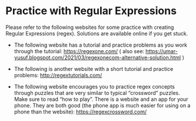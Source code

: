 # Practice with Regular Expressions

Please refer to the following websites for some practice with creating Regular
Expressions (regex). 
Solutions are available online if you get stuck.

- The following website has a tutorial and practice problems as you
  work through the tutorial: <https://regexone.com/>   ( also see:
  <https://umar-yusuf.blogspot.com/2021/03/regexonecom-alternative-solution.html> )

- The following is another website with a short tutorial and practice problems:
  <http://regextutorials.com/>

- The following website encourages you to practice regex concepts through 
  puzzles that are very similar to typical "crossword" puzzles. Make sure 
  to read "how to play". There is a website and an app for your phone. 
  They are both good (the phone app is much easier for using on a phone 
  than the website): <https://regexcrossword.com/> 
